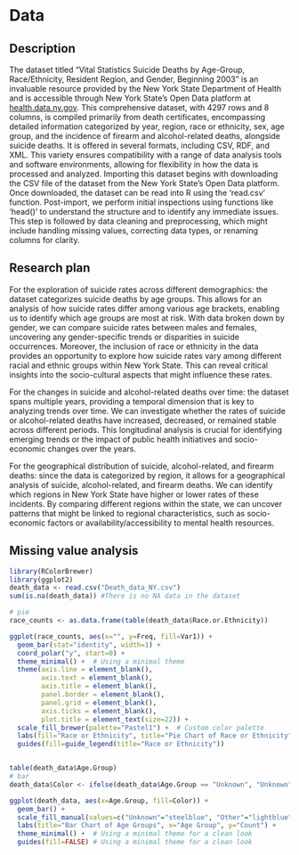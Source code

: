 # Data

## Description

The dataset titled "Vital Statistics Suicide Deaths by Age-Group, Race/Ethnicity, Resident Region, and Gender, Beginning 2003" is an invaluable resource provided by the New York State Department of Health and is accessible through New York State's Open Data platform at [health.data.ny.gov](https://health.data.ny.gov/Health/Vital-Statistics-Suicide-Deaths-by-Age-Group-Race-/j6fz-a4ta). This comprehensive dataset, with 4297 rows and 8 columns, is compiled primarily from death certificates, encompassing detailed information categorized by year, region, race or ethnicity, sex, age group, and the incidence of firearm and alcohol-related deaths, alongside suicide deaths. It is offered in several formats, including CSV, RDF, and XML. This variety ensures compatibility with a range of data analysis tools and software environments, allowing for flexibility in how the data is processed and analyzed. Importing this dataset begins with downloading the CSV file of the dataset from the New York State's Open Data platform. Once downloaded, the dataset can be read into R using the ‘read.csv’ function. Post-import, we perform initial inspections using functions like ‘head()’ to understand the structure and to identify any immediate issues. This step is followed by data cleaning and preprocessing, which might include handling missing values, correcting data types, or renaming columns for clarity.  


## Research plan

For the exploration of suicide rates across different demographics: the dataset categorizes suicide deaths by age groups. This allows for an analysis of how suicide rates differ among various age brackets, enabling us to identify which age groups are most at risk. With data broken down by gender, we can compare suicide rates between males and females, uncovering any gender-specific trends or disparities in suicide occurrences. Moreover, the inclusion of race or ethnicity in the data provides an opportunity to explore how suicide rates vary among different racial and ethnic groups within New York State. This can reveal critical insights into the socio-cultural aspects that might influence these rates.  

For the changes in suicide and alcohol-related deaths over time: the dataset spans multiple years, providing a temporal dimension that is key to analyzing trends over time. We can investigate whether the rates of suicide or alcohol-related deaths have increased, decreased, or remained stable across different periods. This longitudinal analysis is crucial for identifying emerging trends or the impact of public health initiatives and socio-economic changes over the years.  

For the geographical distribution of suicide, alcohol-related, and firearm deaths: since the data is categorized by region, it allows for a geographical analysis of suicide, alcohol-related, and firearm deaths. We can identify which regions in New York State have higher or lower rates of these incidents. By comparing different regions within the state, we can uncover patterns that might be linked to regional characteristics, such as socio-economic factors or availability/accessibility to mental health resources.  



## Missing value analysis

```r
library(RColorBrewer)
library(ggplot2)
death_data <- read.csv("Death_data_NY.csv")
sum(is.na(death_data)) #There is no NA data in the dataset

# pie
race_counts <- as.data.frame(table(death_data$Race.or.Ethnicity))

ggplot(race_counts, aes(x="", y=Freq, fill=Var1)) +
  geom_bar(stat="identity", width=1) +
  coord_polar("y", start=0) +
  theme_minimal() +  # Using a minimal theme
  theme(axis.line = element_blank(),
        axis.text = element_blank(),
        axis.title = element_blank(),
        panel.border = element_blank(),
        panel.grid = element_blank(),
        axis.ticks = element_blank(),
        plot.title = element_text(size=22)) +
  scale_fill_brewer(palette="Pastel1") +  # Custom color palette
  labs(fill="Race or Ethnicity", title="Pie Chart of Race or Ethnicity") +
  guides(fill=guide_legend(title="Race or Ethnicity"))


table(death_data$Age.Group)
# bar
death_data$Color <- ifelse(death_data$Age.Group == "Unknown", "Unknown", "Other")

ggplot(death_data, aes(x=Age.Group, fill=Color)) +
  geom_bar() +
  scale_fill_manual(values=c("Unknown"="steelblue", "Other"="lightblue")) +
  labs(title="Bar Chart of Age Groups", x="Age Group", y="Count") +
  theme_minimal() +  # Using a minimal theme for a clean look
  guides(fill=FALSE) # Using a minimal theme for a clean look
```
